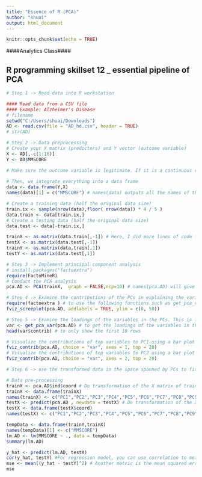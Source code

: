 ---
title: "Essence of R (PCA)"
author: "shuai"
output: html_document
---

```{r setup, include=FALSE}
knitr::opts_chunk$set(echo = TRUE)
```


####Analytics Class####

## R programming skillset 12 _ essential pipeline of PCA

```{r}
# Step 1 -> Read data into R workstation

#### Read data from a CSV file 
#### Example: Alzheimer's Disease
# filename
setwd("C:/Users/shuai/Downloads")
AD <- read.csv(file = "AD_hd.csv", header = TRUE)
# str(AD)
```

```{r}
# Step 2 -> Data preprocessing
# Create your X matrix (predictors) and Y vector (outcome variable)
X <- AD[,-c(1:16)]
Y <- AD$MMSCORE

# Make sure the outcome variable is legitimate. If it is a continuous variable (regression problem), it should be defined as a "num" variable in R. If it is a binary or a more genernal categorical variable (classification problem), it should be defined as a "factor" variable in R. 
 
# Then, we integrate everything into a data frame
data <- data.frame(Y,X)
names(data)[1] = c("MMSCORE") # names(data) outputs all the names of the variables. Make sure in the data, the variable names are what you think they are. Here, when we put data <- data.frame(Y,X) in the line above, it seems that all the other variables' names are kept except the MMSCORE. Thus, I re-name the variable with its name. 

# Create a training data (half the original data size)
train.ix <- sample(nrow(data),floor( nrow(data)) * 4 / 5 )
data.train <- data[train.ix,]
# Create a testing data (half the original data size)
data.test <- data[-train.ix,]

trainX <- as.matrix(data.train[,-1]) # Here, I did more lines of code for data preprocessing. This is because of the data format requirement by the package "FactorMineR"
testX <- as.matrix(data.test[,-1])
trainY <- as.matrix(data.train[,1])
testY <- as.matrix(data.test[,1])

```


```{r}
# Step 3 -> Implement principal component analysis 
# install.packages("factoextra")
require(FactoMineR)
# Conduct the PCA analysis
pca.AD <- PCA(trainX,  graph = FALSE,ncp=10) # names(pca.AD) will give you the list of variable names in the object pca.AD created by PCA(). For instance, pca.AD$eig records the eigenvalues of all the PCs, also the transformed value into cumulative percentage of variance. pca.AD$var stores the loadings of the variables in each of the PCs.
```

```{r}
# Step 4 -> Examine the contributions of the PCs in explaining the variation in data. This is global information
require(factoextra ) # to use the following functions such as get_pca_var() and fviz_contrib()
fviz_screeplot(pca.AD, addlabels = TRUE, ylim = c(0, 50))
```

```{r}
# Step 5 -> Examine the loadings of the variables in the PCs. This is local information
var <- get_pca_var(pca.AD) # to get the loadings of the variables in the PCs
head(var$contrib) # to only show the first 10 rows

# Visualize the contributions of top variables to PC1 using a bar plot
fviz_contrib(pca.AD, choice = "var", axes = 1, top = 20)
# Visualize the contributions of top variables to PC2 using a bar plot
fviz_contrib(pca.AD, choice = "var", axes = 2, top = 20)
```



```{r}
# Step 6 -> use the transformed data in the space spanned by PCs to fit models. e.g., below is to fit a line regression model

# Data pre-processing
trainX <- pca.AD$ind$coord # Do transformation of the X matrix of training data
trainX <- data.frame(trainX)
names(trainX) <- c("PC1","PC2","PC3","PC4","PC5","PC6","PC7","PC8","PC9","PC10")
testX <- predict(pca.AD , newdata = testX) # Do transformation of the X matrix of testing data
testX <- data.frame(testX$coord)
names(testX) <- c("PC1","PC2","PC3","PC4","PC5","PC6","PC7","PC8","PC9","PC10")

tempData <- data.frame(trainY,trainX)
names(tempData)[1] <- c("MMSCORE")
lm.AD <- lm(MMSCORE ~ ., data = tempData)
summary(lm.AD)

y_hat <- predict(lm.AD, testX) 
cor(y_hat, testY) #For regression model, you can use correlation to measure how close your predictions with the true outcome values of the data points 
mse <- mean((y_hat - testY)^2) # Another metric is the mean squared error (mse)
mse
```


